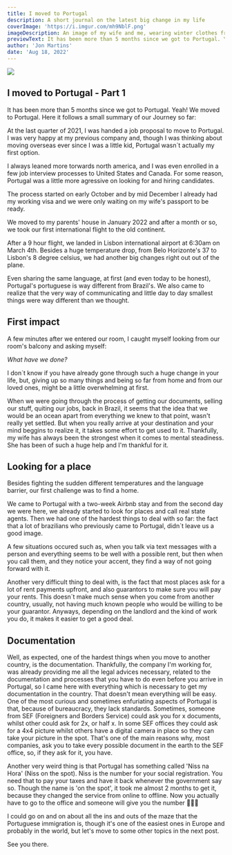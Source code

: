 ```yaml
---
title: I moved to Portugal
description: A short journal on the latest big change in my life
coverImage: 'https://i.imgur.com/mh9NblF.png'
imageDescription: An image of my wife and me, wearing winter clothes from our Airbnb balcony with Campo Pequeno's Praça do Touro in the background, at the day we first got to Portugal
previewText: It has been more than 5 months since we got to Portugal. Yeah! We moved to Portugal. Here it follows a small summary of our Journey so far
author: 'Jon Martins'
date: 'Aug 18, 2022'
---
```

![](https://i.imgur.com/mh9NblF.png)

## I moved to Portugal - Part 1

It has been more than 5 months since we got to Portugal. Yeah! We moved to Portugal. Here it follows a small summary of our Journey so far:

At the last quarter of 2021, I was handed a job proposal to move to Portugal. I was very happy at my previous company and, though I was thinking about moving overseas ever since I was a little kid, Portugal wasn´t actually my first option.

I always leaned more torwards north america, and I was even enrolled in a few job interview processes to United States and Canada. For some reason, Portugal was a little more agressive on looking for and hiring candidates.

The process started on early October and by mid December I already had my working visa and we were only waiting on my wife's passport to be ready.

We moved to my parents' house in January 2022 and after a month or so, we took our first international flight to the old continent.

After a 9 hour flight, we landed in Lisbon international airport at 6:30am on March 4th. Besides a huge temperature drop, from Belo Horizonte's 37 to Lisbon's 8 degree celsius, we had another big changes right out out of the plane.

Even sharing the same language, at first (and even today to be honest), Portugal's portuguese is way different from Brazil's. We also came to realize that the very way of communicating and little day to day smallest things were way different than we thought.

First impact
---
A few minutes after we entered our room, I caught myself looking from our room's balcony and asking myself: 

*What have we done?*

I don´t know if you have already gone through such a huge change in your life, but, giving up so many things and being so far from home and from our loved ones, might be a little overwhelming at first.

When we were going through the process of getting our documents, selling our stuff, quiting our jobs, back in Brazil, it seems that the idea that we would be an ocean apart from everything we knew to that point, wasn't really yet settled. But when you really arrive at your destination and your mind beggins to realize it, it takes some effort to get used to it. Thankfully, my wife has always been the strongest when it comes to mental steadiness. She has been of such a huge help and I'm thankful for it.

Looking for a place
-------
Besides fighting the sudden different temperatures and the language barrier, our first challenge was to find a home.

We came to Portugal with a two-week Airbnb stay and from the second day we were here, we already started to look for places and call real state agents. Then we had one of the hardest things to deal with so far: the fact that a lot of brazilians who previously came to Portugal, didn´t leave us a good image. 

A few situations occured such as, when you talk via text messages with a person and everything seems to be well with a possible rent, but then when you call them, and they notice your accent, they find a way of not going forward with it.

Another very difficult thing to deal with, is the fact that most places ask for a lot of rent payments upfront, and also guarantors to make sure you will pay your rents. This doesn´t make much sense when you come from another country, usually, not having much known people who would be willing to be your guarantor. Anyways, depending on the landlord and the kind of work you do, it makes it easier to get a good deal.

Documentation
---
Well, as expected, one of the hardest things when you move to another country, is the documentation.
Thankfully, the company I'm working for, was already providing me all the legal advices necessary, related to the documentation and processes that you have to do even before you arrive in Portugal, so I came here with everything which is necessary to get my documentation in the country.
That doesn't mean everything will be easy. One of the most curious and sometimes enfuriating aspects of Portugal is that, because of bureaucracy, they lack standards. Sometimes, someone from SEF (Foreigners and Borders Service) could ask you for x documents, whilst other could ask for 2x, or half x. In some SEF offices they could ask for a 4x4 picture whilst others have a digital camera in place so they can take your picture in the spot.
That's one of the main reasons why, most companies, ask you to take every possible document in the earth to the SEF office, so, if they ask for it, you have.

Another very weird thing is that Portugal has something called 'Niss na Hora' (Niss on the spot). Niss is the number for your social registration. You need that to pay your taxes and have it back whenever the government say so. Though the name is 'on the spot', it took me almost 2 months to get it, because they changed the service from online to offline. Now you actually have to go to the office and someone will give you the number 🤷🏽‍♂️

I could go on and on about all the ins and outs of the maze that the Portuguese immigration is, though it's one of the easiest ones in Europe and probably in the world, but let's move to some other topics in the next post.


See you there.
